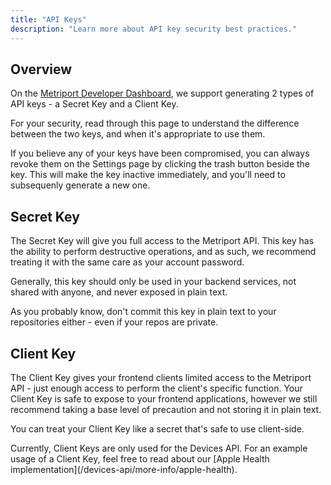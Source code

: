 ```yaml
---
title: "API Keys"
description: "Learn more about API key security best practices."
---
```


## Overview

On the [Metriport Developer Dashboard](https://dash.metriport.com/settings), we support generating 2 types of API keys - a Secret Key and a Client Key.

For your security, read through this page to understand the difference between the two keys,
and when it's appropriate to use them.

<Warning>
  If you believe any of your keys have been compromised, you can always revoke
  them on the Settings page by clicking the trash button beside the key. This
  will make the key inactive immediately, and you'll need to subsequenly
  generate a new one.
</Warning>

## Secret Key

The Secret Key will give you full access to the Metriport API. This key has the
ability to perform destructive operations, and as such, we recommend treating it with the same
care as your account password.

Generally, this key should only be used in your backend services, not shared with anyone,
and never exposed in plain text.

<Warning>
  As you probably know, don't commit this key in plain text to your repositories
  either - even if your repos are private.
</Warning>

## Client Key

The Client Key gives your frontend clients limited access to the Metriport API - just enough
access to perform the client's specific function. Your Client Key is safe to expose to your frontend
applications, however we still recommend taking a base level of precaution and not storing
it in plain text.

You can treat your Client Key like a secret that's safe to use client-side.

<Info>
  Currently, Client Keys are only used for the Devices API.
</Info>

<Info>
  For an example usage of a Client Key, feel free to read about our [Apple
  Health implementation](/devices-api/more-info/apple-health).
</Info>
